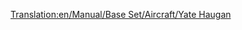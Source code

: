 [[Translation:en/Manual/Base Set/Aircraft/Yate Haugan]]

{{es/Manual/Base Set/Aircraft/Aeronaves|Nombre=Yate Haugan
|Imagen=[[File:en/Manual/Base Set/Aircraft/BAC-AërospatialConcorde.png|Yate Haugan]]
|Precio=307.616 € (153.808 £)
|Velocidad=2,330 km/h (1,448 mph)
|Coste-anual=14.062 € (7,031 £)
|Diseño=1968
|Duración=25
|Capacidad=100 pasajeros y 20 sacos de correo
|
|Descripción=Primer Avión supersónico. Precio de construccion y mantenimiento muy alto.Útiles para las rutas de distancias largas o de esquina a esquina.
|Vida-real=BAC-Aérospatiale Concorde
}}
